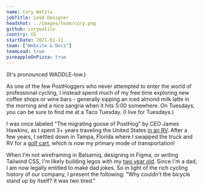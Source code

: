 ```yaml
---
name: Cory Watilo
jobTitle: Lead Designer
headshot: ../images/team/cory.png
github: corywatilo
country: US
startDate: 2021-01-11
team: ["Website & Docs"]
teamLead: true
pineappleOnPizza: true
---
```


(It's pronounced WADDLE-low.)

As one of the few PostHoggers who never attempted to enter the world of professional cycling, I instead spend much of my free time exploring new coffee shops or wine bars - generally sipping an iced almond milk latte in the morning and a nice sangria when it hits 5:00 somewhere. On Tuesdays, you can be sure to find me at a Taco Tuesday. (I live for Tuesdays.)

I was once labeled "The migrating goose of PostHog" by CEO James Hawkins, as I spent 3+ years traveling the United States [in an RV](https://www.instagram.com/p/CKgpGBYFUdm/). After a few years, I settled down in Tampa, Florida where I swapped the truck and RV for a [golf cart](https://www.instagram.com/p/CfmYzaZOlxL/), which is now my primary mode of transportation!

When I'm not wireframing in Balsamiq, designing in Figma, or writing Tailwind CSS, I'm likely building legos with my [two year old](https://www.instagram.com/p/Cltzakxp9jn/). Since I'm a dad, I am now legally entitled to make dad jokes. So in light of the rich cycling history of our company, I present the following: "Why couldn't the bicycle stand up by itself? It was two tired."
